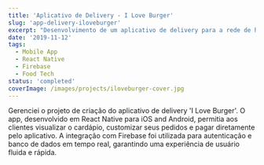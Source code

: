 ```yaml
---
title: 'Aplicativo de Delivery - I Love Burger'
slug: 'app-delivery-iloveburger'
excerpt: "Desenvolvimento de um aplicativo de delivery para a rede de hamburguerias 'I Love Burger', com funcionalidades de cardápio, pedidos e pagamento online."
date: '2019-11-12'
tags:
  - Mobile App
  - React Native
  - Firebase
  - Food Tech
status: 'completed'
coverImage: /images/projects/iloveburger-cover.jpg
---
```


Gerenciei o projeto de criação do aplicativo de delivery 'I Love Burger'. O app, desenvolvido em React Native para iOS and Android, permitia aos clientes visualizar o cardápio, customizar seus pedidos e pagar diretamente pelo aplicativo. A integração com Firebase foi utilizada para autenticação e banco de dados em tempo real, garantindo uma experiência de usuário fluida e rápida.
